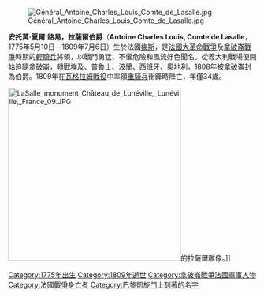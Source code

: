 {{擴充|time=2009-06-16}}

[[File:Général_Antoine_Charles_Louis_Comte_de_Lasalle.jpg|thumb]]

'''安托萬·夏爾·路易，拉薩爾伯爵'''（'''Antoine Charles Louis, Comte de Lasalle'''，1775年5月10日－1809年7月6日）生於法國[[梅斯|梅斯]]，是[[法國大革命戰爭|法國大革命戰爭]]及[[拿破崙戰爭|拿破崙戰爭]]時期的[[輕騎兵|輕騎兵]]將領，以戰鬥勇猛、不懼危險和風流好色聞名。從義大利戰場便開始追隨拿破崙，轉戰埃及、普魯士、波蘭、西班牙、奧地利，1808年被拿破崙封為伯爵。1809年在[[瓦格拉姆戰役|瓦格拉姆戰役]]中率領[[重騎兵|重騎兵]]衝鋒時陣亡，年僅34歲。

[[File:LaSalle_monument_Château_de_Lunéville,_Lunéville,_France_09.JPG|350px]]的拉薩爾雕像。]]
{{clear}}

{{法國軍事人物小作品}}
{{Authority control}}
{{DEFAULTSORT:Lasalle, Antoine Charles Louis}}
[[Category:1775年出生|Category:1775年出生]]
[[Category:1809年逝世|Category:1809年逝世]]
[[Category:拿破崙戰爭法國軍事人物|Category:拿破崙戰爭法國軍事人物]]
[[Category:法國戰爭身亡者|Category:法國戰爭身亡者]]
[[Category:巴黎凱旋門上刻著的名字|Category:巴黎凱旋門上刻著的名字]]